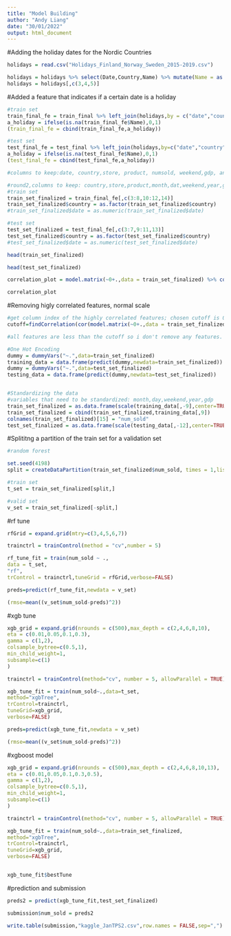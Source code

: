 ---
title: "Model Building"
author: "Andy Liang"
date: "30/01/2022"
output: html_document
---

#Adding the holiday dates for the Nordic Countries
```{r}
holidays = read.csv("Holidays_Finland_Norway_Sweden_2015-2019.csv")

```

```{r}
holidays = holidays %>% select(Date,Country,Name) %>% mutate(Name = as.factor(Name), country = as.factor(Country), date = ymd(Date))
holidays = holidays[,c(3,4,5)]
```


#Added a feature that indicates if a certain date is a holiday
```{r}
#train set
train_final_fe = train_final %>% left_join(holidays,by = c("date","country"))
a_holiday = ifelse(is.na(train_final_fe$Name),0,1)
(train_final_fe = cbind(train_final_fe,a_holiday))

#test set
test_final_fe = test_final %>% left_join(holidays,by=c("date","country"))
a_holiday = ifelse(is.na(test_final_fe$Name),0,1)
(test_final_fe = cbind(test_final_fe,a_holiday))

```


```{r}
#columns to keep:date, country,store, product, numsold, weekend,gdp, and a_holiday

#round2,columns to keep: country,store,product,month,dat,weekend,year,gdp, a_holiday
#train set
train_set_finalized = train_final_fe[,c(3:8,10:12,14)]
train_set_finalized$country = as.factor(train_set_finalized$country)
#train_set_finalized$date = as.numeric(train_set_finalized$date)

#test set
test_set_finalized = test_final_fe[,c(3:7,9:11,13)]
test_set_finalized$country = as.factor(test_set_finalized$country)
#test_set_finalized$date = as.numeric(test_set_finalized$date)

```



```{r}
head(train_set_finalized)

head(test_set_finalized)

```


```{r}
correlation_plot = model.matrix(~0+.,data = train_set_finalized) %>% cor() %>% corrplot(method = "number",tl.cex = 0.75)

correlation_plot
```



#Removing higly correlated features, normal scale
```{r}
#get column index of the highly correlated features; chosen cutoff is 0.8
cutoff=findCorrelation(cor(model.matrix(~0+.,data = train_set_finalized[,-8])),cutoff = 0.9,verbose=TRUE)

#all features are less than the cutoff so i don't remove any features.

#One Hot Encoding
dummy = dummyVars("~.",data=train_set_finalized)
training_data = data.frame(predict(dummy,newdata=train_set_finalized))
dummy = dummyVars("~.",data=test_set_finalized)
testing_data = data.frame(predict(dummy,newdata=test_set_finalized))


#Standardizing the data
#variables that need to be standardized: month,day,weekend,year,gdp
train_set_finalized = as.data.frame(scale(training_data[,-9],center=TRUE,scale = TRUE))
train_set_finalized = cbind(train_set_finalized,training_data[,9])
colnames(train_set_finalized)[15] = "num_sold"
test_set_finalized = as.data.frame(scale(testing_data[,-12],center=TRUE,scale = TRUE))

```



#Splititng a partition of the train set for a validation set 
```{r}
#random forest 

set.seed(4198)
split = createDataPartition(train_set_finalized$num_sold, times = 1,list = FALSE,p = 0.75)

#train set
t_set = train_set_finalized[split,]

#valid set
v_set = train_set_finalized[-split,]
```


#rf tune
```{r}

rfGrid = expand.grid(mtry=c(3,4,5,6,7))

trainctrl = trainControl(method = "cv",number = 5)

rf_tune_fit = train(num_sold ~ .,
data = t_set,
"rf",
trControl = trainctrl,tuneGrid = rfGrid,verbose=FALSE)

preds=predict(rf_tune_fit,newdata = v_set)

(rmse=mean((v_set$num_sold-preds)^2))
```


#xgb tune
```{r}
xgb_grid = expand.grid(nrounds = c(500),max_depth = c(2,4,6,8,10),
eta = c(0.01,0.05,0.1,0.3),
gamma = c(1,2),
colsample_bytree=c(0.5,1),
min_child_weight=1,
subsample=c(1)
)

trainctrl = trainControl(method="cv", number = 5, allowParallel = TRUE)

xgb_tune_fit = train(num_sold~.,data=t_set,
method="xgbTree",
trControl=trainctrl,
tuneGrid=xgb_grid,
verbose=FALSE)
```


```{r}

preds=predict(xgb_tune_fit,newdata = v_set)

(rmse=mean((v_set$num_sold-preds)^2))

```

#xgboost model
```{r}
xgb_grid = expand.grid(nrounds = c(500),max_depth = c(2,4,6,8,10,13),
eta = c(0.01,0.05,0.1,0.3,0.5),
gamma = c(1,2),
colsample_bytree=c(0.5,1),
min_child_weight=1,
subsample=c(1)
)

trainctrl = trainControl(method="cv", number = 5, allowParallel = TRUE)

xgb_tune_fit = train(num_sold~.,data=train_set_finalized,
method="xgbTree",
trControl=trainctrl,
tuneGrid=xgb_grid,
verbose=FALSE)


xgb_tune_fit$bestTune
```



#prediction and submission
```{r}
preds2 = predict(xgb_tune_fit,test_set_finalized)

submission$num_sold = preds2

write.table(submission,"kaggle_JanTPS2.csv",row.names = FALSE,sep=",")

```

